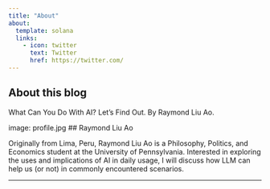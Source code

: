 ```yaml
---
title: "About"
about:
  template: solana
  links:
    - icon: twitter
      text: Twitter
      href: https://twitter.com/
---
```


## About this blog

What Can You Do With AI? Let's Find Out. By Raymond Liu Ao. 

image: profile.jpg
## Raymond Liu Ao

Originally from Lima, Peru, Raymond Liu Ao is a Philosophy, Politics, and Economics student at the University of Pennsylvania. Interested in exploring the uses and implications of AI in daily usage, I will discuss how LLM can help us (or not) in commonly encountered scenarios. 

---
